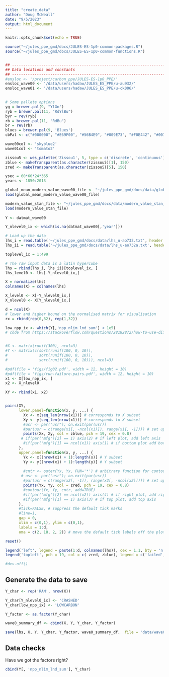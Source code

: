 ```yaml
---
title: "create_data"
author: "Doug McNeall"
date: "9/5/2023"
output: html_document
---
```


```r
knitr::opts_chunk$set(echo = TRUE)
```


```r


source("~/jules_ppe_gmd/docs/JULES-ES-1p0-common-packages.R")
source("~/jules_ppe_gmd/docs/JULES-ES-1p0-common-functions.R")


## ----------------------------------------------------------------------
## Data locations and constants
## ----------------------------------------------------------------------
#ensloc <- '/project/carbon_ppe/JULES-ES-1p0_PPE/'
ensloc_wave00 <- '/data/users/hadaw/JULES_ES_PPE/u-au932/'
ensloc_wave01 <- '/data/users/hadaw/JULES_ES_PPE/u-ck006/'

 
# Some pallete options
yg = brewer.pal(9, "YlGn")
ryb = brewer.pal(11, "RdYlBu")
byr = rev(ryb)
rb = brewer.pal(11, "RdBu")
br = rev(rb)
blues = brewer.pal(9, 'Blues')
cbPal <- c("#000000", "#E69F00", "#56B4E9", "#009E73", "#F0E442", "#0072B2", "#D55E00", "#CC79A7")

wave00col <- 'skyblue2'
wave01col <- 'tomato2'

zissou5 <- wes_palette('Zissou1', 5, type = c('discrete', 'continuous'))
zblue <- makeTransparent(as.character(zissou5)[1], 150)
zred <- makeTransparent(as.character(zissou5)[5], 150)

ysec = 60*60*24*365
years <- 1850:2013


```

```r

global_mean_modern_value_wave00_file <- "~/jules_ppe_gmd/docs/data/global_mean_modern_value_wave00_2022-13-09.rdata"
load(global_mean_modern_value_wave00_file)

modern_value_stan_file <- "~/jules_ppe_gmd/docs/data/modern_value_stan_2022-09-13.rdata"
load(modern_value_stan_file)
  
Y <- datmat_wave00

Y_nlevel0_ix <- which(is.na(datmat_wave00[,'year']))
```

```r
# Load up the data
lhs_i = read.table('~/jules_ppe_gmd/docs/data/lhs_u-ao732.txt', header = TRUE)
lhs_ii = read.table('~/jules_ppe_gmd/docs/data/lhs_u-ao732a.txt', header = TRUE)

toplevel_ix = 1:499

# The raw input data is a latin hypercube
lhs = rbind(lhs_i, lhs_ii)[toplevel_ix, ]
lhs_level0 <- lhs[-Y_nlevel0_ix,]

X = normalize(lhs)
colnames(X) = colnames(lhs)

X_level0 <- X[-Y_nlevel0_ix,]
X_nlevel0 <- X[Y_nlevel0_ix,]

d = ncol(X)
# lower and higher bound on the normalised matrix for visualisation
rx = rbind(rep(0,32), rep(1,32))

```

```r

low_npp_ix <- which(Y[,'npp_nlim_lnd_sum'] < 1e5)
# code from https://stackoverflow.com/questions/28182872/how-to-use-different-sets-of-data-in-lower-and-upper-panel-of-pairs-function-in


#X <- matrix(runif(300), ncol=3)
#Y <- matrix(c(sort(runif(100, 0, 10)), 
#              sort(runif(100, 0, 10)), 
#              sort(runif(100, 0, 10))), ncol=3)

#pdf(file = 'figs/fig02.pdf', width = 12, height = 10)
#pdf(file = 'figs/run-failure-pairs.pdf', width = 12, height = 10)
x1 <- X[low_npp_ix, ]
x2 <- X_nlevel0

XY <- rbind(x1, x2)


pairs(XY,
      lower.panel=function(x, y, ...) {
        Xx <- x[seq_len(nrow(x1))] # corresponds to X subset
        Xy <- y[seq_len(nrow(x1))] # corresponds to X subset
        #usr <- par("usr"); on.exit(par(usr))
        #par(usr = c(range(x1[, -ncol(x1)]), range(x1[, -1]))) # set up limits
        points(Xx, Xy, col = zblue, pch = 19, cex = 0.8)
       # if(par('mfg')[2] == 1) axis(2) # if left plot, add left axis
        #if(par('mfg')[1] == ncol(x1)) axis(1) # if bottom plot add bottom axis
      }, 
      upper.panel=function(x, y, ...) {
        Yx <- x[(nrow(x1) + 1):length(x)] # Y subset
        Yy <- y[(nrow(x1) + 1):length(y)] # Y subset
        
        #cntr <- outer(Yx, Yx, FUN='*') # arbitrary function for contour
       # usr <- par("usr"); on.exit(par(usr))
        #par(usr = c(range(x2[, -1]), range(x2[, -ncol(x2)]))) # set up limits
        points(Yx, Yy, col = zred, pch = 19, cex = 0.8)
        #contour(Yx, Yy, cntr, add=TRUE)
        #if(par('mfg')[2] == ncol(x2)) axis(4) # if right plot, add right axis
        #if(par('mfg')[1] == 1) axis(3) # if top plot, add top axis
      }, 
      #tick=FALSE, # suppress the default tick marks
      #line=1,
      gap = 0,
      xlim = c(0,1), ylim = c(0,1),
      labels = 1:d,
      oma = c(2, 18, 2, 2)) # move the default tick labels off the plot 

reset()

legend('left', legend = paste(1:d, colnames(lhs)), cex = 1.1, bty = 'n')
legend('topleft', pch = 19, col = c( zred, zblue), legend = c('failed', 'zero carbon cycle'), bty = 'n', inset = 0.02, cex = 1.1 )

#dev.off()

```

## Generate the data to save

```r

Y_char <- rep('RAN', nrow(X))

Y_char[Y_nlevel0_ix] <- 'CRASHED'
Y_char[low_npp_ix] <- 'LOWCARBON'

Y_factor <- as.factor(Y_char)

wave0_summary_df <- cbind(X, Y, Y_char, Y_factor)

```


```r

save(lhs, X, Y, Y_char, Y_factor, wave0_summary_df,  file = 'data/wave0_summary.RData')


```

## Data checks

Have we got the factors right?

```r

cbind(Y[, 'npp_nlim_lnd_sum'], Y_char)


```



